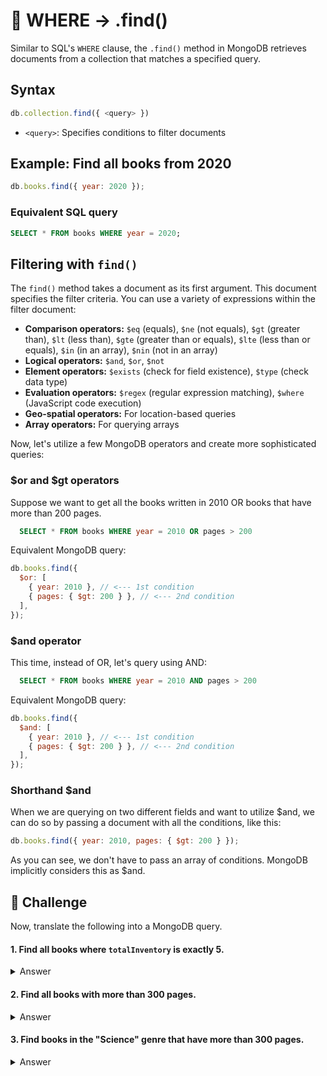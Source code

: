 # 👐 WHERE → .find()

Similar to SQL's `WHERE` clause, the `.find()` method in MongoDB retrieves documents from a collection that matches a specified query.

## Syntax

```js
db.collection.find({ <query> })
```

- `<query>`: Specifies conditions to filter documents

## Example: Find all books from 2020

```js
db.books.find({ year: 2020 });
```

### Equivalent SQL query

```sql
SELECT * FROM books WHERE year = 2020;
```

## Filtering with `find()`

The `find()` method takes a document as its first argument. This document specifies the filter criteria. You can use a variety of expressions within the filter document:

- **Comparison operators:** `$eq` (equals), `$ne` (not equals), `$gt` (greater than), `$lt` (less than), `$gte` (greater than or equals), `$lte` (less than or equals), `$in` (in an array), `$nin` (not in an array)
- **Logical operators:** `$and`, `$or`, `$not`
- **Element operators:** `$exists` (check for field existence), `$type` (check data type)
- **Evaluation operators:** `$regex` (regular expression matching), `$where` (JavaScript code execution)
- **Geo-spatial operators:** For location-based queries
- **Array operators:** For querying arrays

Now, let's utilize a few MongoDB operators and create more sophisticated queries:

### $or and $gt operators

Suppose we want to get all the books written in 2010 OR books that have more than 200 pages.

```sql
  SELECT * FROM books WHERE year = 2010 OR pages > 200
```

Equivalent MongoDB query:

```js
db.books.find({
  $or: [
    { year: 2010 }, // <--- 1st condition
    { pages: { $gt: 200 } }, // <--- 2nd condition
  ],
});
```

### $and operator

This time, instead of OR, let's query using AND:

```sql
  SELECT * FROM books WHERE year = 2010 AND pages > 200
```

Equivalent MongoDB query:

```js
db.books.find({
  $and: [
    { year: 2010 }, // <--- 1st condition
    { pages: { $gt: 200 } }, // <--- 2nd condition
  ],
});
```

### Shorthand $and

When we are querying on two different fields and want to utilize $and, we can do so by passing a document with all the conditions, like this:

```js
db.books.find({ year: 2010, pages: { $gt: 200 } });
```

As you can see, we don't have to pass an array of conditions. MongoDB implicitly considers this as $and.

## 👐 Challenge

Now, translate the following into a MongoDB query.

#### 1. Find all books where `totalInventory` is exactly 5.

<details>
  <summary>Answer</summary>
  <div>
    ```js
      db.books.find({ totalInventory: 5 });
    ```
  </div>
</details>

#### 2. Find all books with more than 300 pages.

<details>
  <summary>Answer</summary>
  <div>
    ```js
      db.books.find({ pages: {$gt: 300} });
    ```
  </div>
</details>

#### 3. Find books in the "Science" genre that have more than 300 pages.

<details>
  <summary>Answer</summary>
  <div>
    ```js
      db.books.find({ genres: "Science", pages: {$gt: 300} });
    ```
  </div>
</details>
